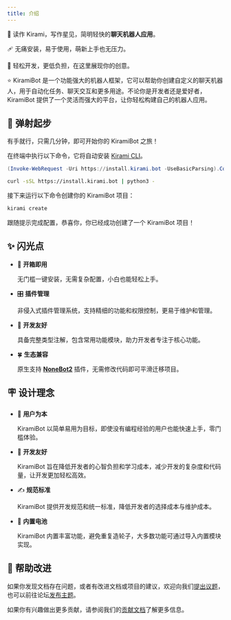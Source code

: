 ```yaml
---
title: 介绍
---
```


<div className="intro">

🌟 读作 Kirami，写作星见，简明轻快的**聊天机器人应用**。

🩹 无痛安装，易于使用，萌新上手也无压力。

🧰 轻松开发，更低负担，在这里展现你的创意。

⭐️ KiramiBot 是一个功能强大的机器人框架，它可以帮助你创建自定义的聊天机器人，用于自动化任务、聊天交互和更多用途。不论你是开发者还是爱好者，KiramiBot 提供了一个灵活而强大的平台，让你轻松构建自己的机器人应用。

</div>

## 🚀 弹射起步

有手就行，只需几分钟，即可开始你的 KiramiBot 之旅！

在终端中执行以下命令，它将自动安装 [Kirami CLI](https://github.com/A-kirami/KiramiCLI)。


<Tabs groupId="platform">
<TabItem value="windows" label="Windows" default>

```powershell
(Invoke-WebRequest -Uri https://install.kirami.bot -UseBasicParsing).Content | py -
```

</TabItem>
<TabItem value="linux" label="Linux">

```bash
curl -sSL https://install.kirami.bot | python3 -
```

</TabItem>
</Tabs>

接下来运行以下命令创建你的 KiramiBot 项目：

```bash
kirami create
```

跟随提示完成配置，恭喜你，你已经成功创建了一个 KiramiBot 项目！

## ✨ 闪光点

- 🎁 **开箱即用**

  无门槛一键安装，无需复杂配置，小白也能轻松上手。

- 🎛️ **插件管理**

  非侵入式插件管理系统，支持精细的功能和权限控制，更易于维护和管理。

- 🤝 **开发友好**

  具备完整类型注解，包含常用功能模块，助力开发者专注于核心功能。

- 🍀 **生态兼容**

  原生支持 **[NoneBot2](https://v2.nonebot.dev/)** 插件，无需修改代码即可平滑迁移项目。

## 🪧 设计理念

- 🐣 **用户为本**

  KiramiBot 以简单易用为目标，即使没有编程经验的用户也能快速上手，零门槛体验。

- 💖 **开发友好**

  KiramiBot 旨在降低开发者的心智负担和学习成本，减少开发的复杂度和代码量，让开发更加轻松高效。

- ✍ **规范标准**

  KiramiBot 提供开发规范和统一标准，降低开发者的选择成本与维护成本。

- 🔋 **内置电池**

  KiramiBot 内置丰富功能，避免重复造轮子，大多数功能可通过导入内置模块实现。

## 🧐 帮助改进

如果你发现文档存在问题，或者有改进文档或项目的建议，欢迎向我们[提出议题](https://github.com/A-kirami/KiramiBot/issues)，也可以前往论坛[发布主题](https://github.com/A-kirami/KiramiBot/discussions)。

如果你有兴趣做出更多贡献，请参阅我们的[贡献文档](https://github.com/A-kirami/KiramiBot/blob/main/.github/CONTRIBUTING.md)了解更多信息。
